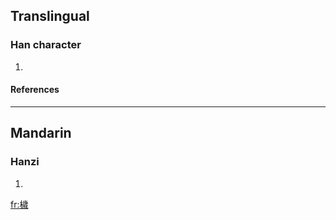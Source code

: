 ==Translingual==
===Han character===
{{Han char|rn=75|rad=木|as=13|sn=17|four=4195<sub>3</sub>|canj=木卜一竹 (DYMH)}}
# {{defn|Han|sort=木13}}
====References====
{{Han ref|kx=0556.100|dkj=15642|dj=0945.280|hdz=21301.010|uh=6A85|ud=27269|bh=ED48|bd=60744}}

----
==Mandarin==
===Hanzi===
{{cmn-hanzi|pin=[[sùi]] (sui4)|wg=sui<sup>4</sup>}}
# {{defn|Mandarin}}

[[fr:檅]]